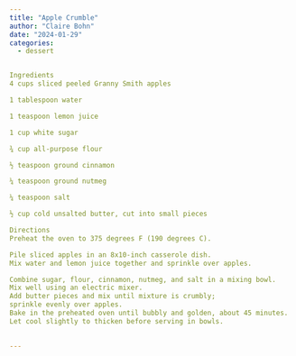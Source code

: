 ```yaml
---
title: "Apple Crumble"
author: "Claire Bohn"
date: "2024-01-29"
categories:
  - dessert


Ingredients
4 cups sliced peeled Granny Smith apples

1 tablespoon water

1 teaspoon lemon juice

1 cup white sugar

¾ cup all-purpose flour

½ teaspoon ground cinnamon

¼ teaspoon ground nutmeg

¼ teaspoon salt

½ cup cold unsalted butter, cut into small pieces

Directions
Preheat the oven to 375 degrees F (190 degrees C).

Pile sliced apples in an 8x10-inch casserole dish. 
Mix water and lemon juice together and sprinkle over apples.

Combine sugar, flour, cinnamon, nutmeg, and salt in a mixing bowl. 
Mix well using an electric mixer. 
Add butter pieces and mix until mixture is crumbly; 
sprinkle evenly over apples.
Bake in the preheated oven until bubbly and golden, about 45 minutes. 
Let cool slightly to thicken before serving in bowls.

 
---
```

